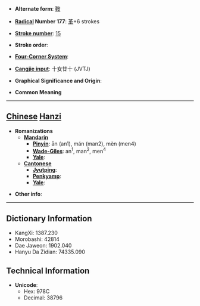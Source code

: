 * '''Alternate form''': [[鞍]]

* '''[[Wiktionary:Chinese radical index| Radical]] Number 177''': [[Wiktionary:Chinese radical index 革|革]]+6 strokes

* '''[[Wiktionary:Chinese total strokes index|Stroke number]]''': [[Wiktionary:Chinese total strokes index 15|15]]

* '''Stroke order''': 

* '''[[Wiktionary:Chinese four corner index|Four-Corner System]]''': 

* '''[[Wiktionary:Chinese Cangjie index|Cangjie input]]''': 十女廿十 (JVTJ)

* '''Graphical Significance and Origin''': 

* '''Common Meaning'''

----

== [[Chinese]] [[Hanzi]] ==

* '''Romanizations'''
** '''[[Mandarin]]'''
*** '''[[Pinyin]]''': ān (an1), mán (man2), mèn (men4)
*** '''[[Wade-Giles]]''': an<sup>1</sup>, man<sup>2</sup>, men<sup>4</sup>
*** '''[[Yale]]''': 
** '''[[Cantonese]]'''
*** '''[[Jyutping]]''':
*** '''[[Penkyamp]]''': 
*** '''[[Yale]]''': 

* '''Other info''': 

----

== Dictionary Information ==

* KangXi: 1387.230
* Morobashi: 42814
* Dae Jaweon: 1902.040
* Hanyu Da Zidian: 74335.090

== Technical Information ==

* '''Unicode''':
** Hex: 978C
** Decimal: 38796